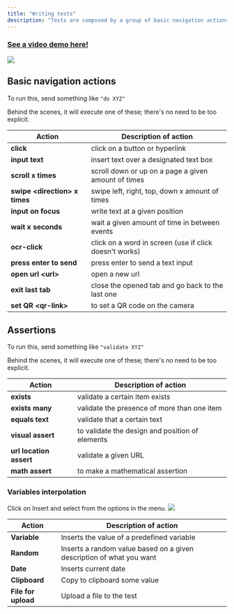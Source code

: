 ```yaml
---
title: "Writing tests"
description: "Tests are composed by a group of basic navigation actions and assertions."
---
```


### [See a video demo here!](https://www.loom.com/share/e5331a9b64414af9ad16e9fd2a3614ec?sid=eb6d2028-bd89-47e4-9011-28916862014a)

![](/images/Screenshot2025-02-16at7.08.38PM.png)

## Basic navigation actions

To run this, send something like `"do XYZ"`

Behind the scenes, it will execute one of these; there's no need to be too explicit.

| Action                         | **Description of action**                              |
| ------------------------------ | ------------------------------------------------------ |
| **click**                      | click on a button or hyperlink                         |
| **input text**                 | insert text over a designated text box                 |
| **scroll** **x times**         | scroll down or up on a page a given amount of times    |
| **swipe \<direction> x times** | swipe left, right, top, down x amount of times         |
| **input on focus**             | write text at a given position                         |
| **wait x seconds**             | wait a given amount of time in between events          |
| **ocr-click**                  | click on a word in screen (use if click doesn't works) |
| **press enter to send**        | press enter to send a text input                       |
| **open url \<url>**            | open a new url                                         |
| **exit last tab**              | close the opened tab and go back to the last one       |
| **set QR \<qr-link>**          | to set a QR code on the camera                         |

## Assertions

To run this, send something like `"validate XYZ"`

Behind the scenes, it will execute one of these; there's no need to be too explicit.

| Action                  | **Description of action**                       |
| ----------------------- | ----------------------------------------------- |
| **exists**              | validate a certain item exists                  |
| **exists many**         | validate the presence of more than one item     |
| **equals text**         | validate that a certain text                    |
| **visual assert**       | to validate the design and position of elements |
| **url location assert** | validate a given URL                            |
| **math assert**         | to make a mathematical assertion                |

### Variables interpolation

Click on Insert and select from the options in the menu. ![](/Screenshot2025-02-16at12.48.09PM.png)

| Action              | Description of action                                                |
| ------------------- | -------------------------------------------------------------------- |
| **Variable**        | Inserts the value of a predefined variable                           |
| **Random**          | Inserts a random value based on a given description of what you want |
| **Date**            | Inserts current date                                                 |
| **Clipboard**       | Copy to clipboard some value                                         |
| **File for upload** | Upload a file to the test                                            |